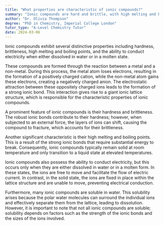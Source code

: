 ```yaml
---
title: "What properties are characteristic of ionic compounds?"
summary: "Ionic compounds are hard and brittle, with high melting and boiling points, and they conduct electricity when dissolved in water or in a molten state."
author: "Dr. Olivia Thompson"
degree: "PhD in Chemistry, Imperial College London"
tutor_type: "A-Level Chemistry Tutor"
date: 2024-03-06
---
```


Ionic compounds exhibit several distinctive properties including hardness, brittleness, high melting and boiling points, and the ability to conduct electricity when either dissolved in water or in a molten state.

These compounds are formed through the reaction between a metal and a non-metal. During this process, the metal atom loses electrons, resulting in the formation of a positively charged cation, while the non-metal atom gains these electrons, creating a negatively charged anion. The electrostatic attraction between these oppositely charged ions leads to the formation of a strong ionic bond. This interaction gives rise to a giant ionic lattice structure, which is responsible for the characteristic properties of ionic compounds.

A prominent feature of ionic compounds is their hardness and brittleness. The robust ionic bonds contribute to their hardness; however, when subjected to an external force, the layers of ions can shift, causing the compound to fracture, which accounts for their brittleness.

Another significant characteristic is their high melting and boiling points. This is a result of the strong ionic bonds that require substantial energy to break. Consequently, ionic compounds typically remain solid at room temperature and only transition to a liquid state at elevated temperatures.

Ionic compounds also possess the ability to conduct electricity, but this occurs only when they are either dissolved in water or in a molten form. In these states, the ions are free to move and facilitate the flow of electric current. In contrast, in the solid state, the ions are fixed in place within the lattice structure and are unable to move, preventing electrical conduction.

Furthermore, many ionic compounds are soluble in water. This solubility arises because the polar water molecules can surround the individual ions and effectively separate them from the lattice, leading to dissolution. However, it is important to note that not all ionic compounds are soluble; solubility depends on factors such as the strength of the ionic bonds and the sizes of the ions involved.
    
